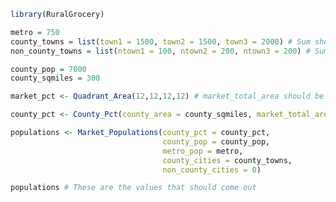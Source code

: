 
```r
library(RuralGrocery)
```

```r
metro = 750
county_towns = list(town1 = 1500, town2 = 1500, town3 = 2000) # Sum should be 5000
non_county_towns = list(ntown1 = 100, ntown2 = 200, ntown3 = 200) # Sum should be 500

county_pop = 7000
county_sqmiles = 300 

```

```r
market_pct <- Quadrant_Area(12,12,12,12) # market_total_area should be 113

county_pct <- County_Pct(county_area = county_sqmiles, market_total_area = market_pct$market_total_area) # Should equal to .377

populations <- Market_Populations(county_pct = county_pct,
                                  county_pop = county_pop,
                                  metro_pop = metro, 
                                  county_cities = county_towns, 
                                  non_county_cities = 0) 
```

```r
populations # These are the values that should come out
```

